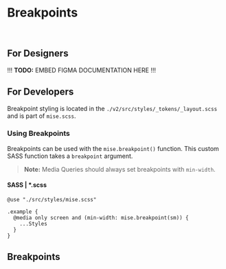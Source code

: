 



<Meta
  title="Tokens/Layout/Breakpoints"
  parameters={{...tokenParams}}
/>

# Breakpoints

<br/>

## For Designers

!!! **TODO:** EMBED FIGMA DOCUMENTATION HERE !!!

## For Developers

Breakpoint styling is located in the `./v2/src/styles/_tokens/_layout.scss` and is part of `mise.scss`.

### Using Breakpoints

Breakpoints can be used with the `mise.breakpoint()` function. This custom SASS function takes a `breakpoint` argument.

> **Note:** Media Queries should always set breakpoints with `min-width`.

#### SASS | *.scss

```
@use "./src/styles/mise.scss"

.example {
  @media only screen and (min-width: mise.breakpoint(sm)) {
    ...Styles
  }
}
```

## Breakpoints

<KeyValuePreview
  keyLabel="Breakpoint"
  keyColumnWidth="10rem"
  valueLabel="Min-Width"
  valueColumnWidth="10rem"
  valueFormat={remAndPx}
  previewLabel="Range"
  preview={breakpointRange}
  list={Breakpoints}
/>
